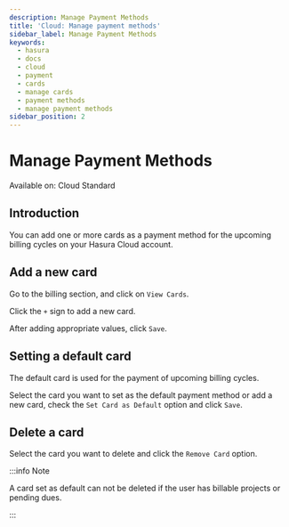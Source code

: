 ```yaml
---
description: Manage Payment Methods
title: 'Cloud: Manage payment methods'
sidebar_label: Manage Payment Methods
keywords:
  - hasura
  - docs
  - cloud
  - payment
  - cards
  - manage cards
  - payment methods
  - manage payment methods
sidebar_position: 2
---
```



# Manage Payment Methods

<div className='badge badge--primary heading-badge'>Available on: Cloud Standard</div>

## Introduction

You can add one or more cards as a payment method for the upcoming billing cycles on your Hasura Cloud account.

## Add a new card

Go to the billing section, and click on `View Cards`.

<Thumbnail src='/img/account-management/billing/manage_cards.png' alt='view saved cards' />

Click the `+` sign to add a new card.

<Thumbnail src='/img/account-management/billing/add_new_card.png' alt='add a new card' width='437px' />

After adding appropriate values, click `Save`.

## Setting a default card

The default card is used for the payment of upcoming billing cycles.

Select the card you want to set as the default payment method or add a new card, check the `Set Card as Default` option
and click `Save`.

<Thumbnail
  src='/img/account-management/billing/set_existing_default.png'
  alt='set an exiting card as the default card'
  width='437px'
/>

<Thumbnail
  src='/img/account-management/billing/set_new_default.png'
  alt='Add a new card as the default card'
  width='437px'
/>

## Delete a card

Select the card you want to delete and click the `Remove Card` option.

<Thumbnail src='/img/account-management/billing/delete_card.png' alt='Delete card' width='437px' />

:::info Note

A card set as default can not be deleted if the user has billable projects or pending dues.

:::
